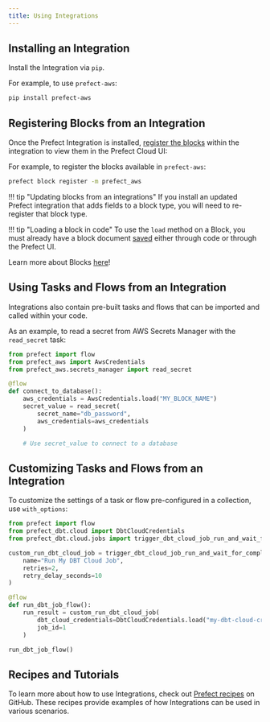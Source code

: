 ```yaml
---
title: Using Integrations
---
```



## Installing an Integration

Install the Integration via `pip`.

For example, to use `prefect-aws`:

```bash
pip install prefect-aws
```

## Registering Blocks from an Integration

Once the Prefect Integration is installed, [register the blocks](/2.16.9/concepts/blocks/#registering-blocks-for-use-in-the-prefect-ui) within the integration to view them in the Prefect Cloud UI:

For example, to register the blocks available in `prefect-aws`:

```bash
prefect block register -m prefect_aws
```

!!! tip "Updating blocks from an integrations"
    If you install an updated Prefect integration that adds fields to a block type, you will need to re-register that block type.

!!! tip "Loading a block in code"
    To use the `load` method on a Block, you must already have a block document [saved](/2.16.9/concepts/blocks/#saving-blocks) either through code or through the Prefect UI.

Learn more about Blocks [here](/2.16.9/concepts/blocks)!

## Using Tasks and Flows from an Integration

Integrations also contain pre-built tasks and flows that can be imported and called within your code.

As an example, to read a secret from AWS Secrets Manager with the `read_secret` task:

```python
from prefect import flow
from prefect_aws import AwsCredentials
from prefect_aws.secrets_manager import read_secret

@flow
def connect_to_database():
    aws_credentials = AwsCredentials.load("MY_BLOCK_NAME")
    secret_value = read_secret(
        secret_name="db_password",
        aws_credentials=aws_credentials
    )

    # Use secret_value to connect to a database
```

## Customizing Tasks and Flows from an Integration

To customize the settings of a task or flow pre-configured in a collection, use `with_options`:
    
```python
from prefect import flow
from prefect_dbt.cloud import DbtCloudCredentials
from prefect_dbt.cloud.jobs import trigger_dbt_cloud_job_run_and_wait_for_completion

custom_run_dbt_cloud_job = trigger_dbt_cloud_job_run_and_wait_for_completion.with_options(
    name="Run My DBT Cloud Job",
    retries=2,
    retry_delay_seconds=10
)

@flow
def run_dbt_job_flow():
    run_result = custom_run_dbt_cloud_job(
        dbt_cloud_credentials=DbtCloudCredentials.load("my-dbt-cloud-credentials"),
        job_id=1
    )

run_dbt_job_flow()

``` 
## Recipes and Tutorials

To learn more about how to use Integrations, check out [Prefect recipes](https://github.com/PrefectHQ/prefect-recipes#diving-deeper-) on GitHub. These recipes provide examples of how Integrations can be used in various scenarios.

